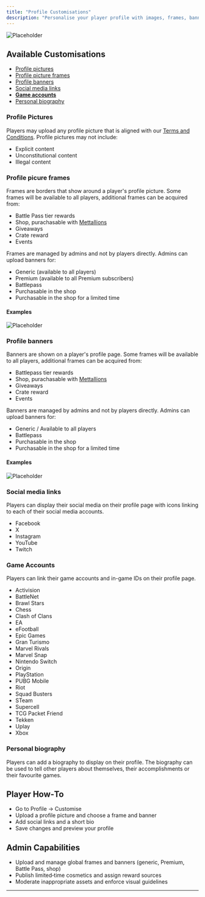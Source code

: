 ```yaml
---
title: "Profile Customisations"
description: "Personalise your player profile with images, frames, banners, and links."
---
```


![Placeholder](/images/screenshots/profile-customisation.png)

## Available Customisations

- [Profile pictures](#profile-pictures)
- [Profile picture frames](#profile-picure-frames)
- [Profile banners](#profile-banners)
- [Social media links](#social-media-links)
- [**Game accounts**](#game-accounts)
- [Personal biography](#personal-biography)

### Profile Pictures

Players may upload any profile picture that is aligned with our [Terms and Conditions](https://mettlestate.com/legal/terms-and-conditions). Profile pictures may not include:

- Explicit content
- Unconstitutional content
- Illegal content

### Profile picure frames

Frames are borders that show around a player's profile picture. Some frames will be available to all players, additional frames can be acquired from:

- Battle Pass tier rewards
- Shop, purachasable with [Mettallions](/finance/mettallions)
- Giveaways
- Crate reward
- Events

Frames are managed by admins and not by players directly. Admins can upload banners for:

- Generic (available to all players)
- Premium (available to all Premium subscribers)
- Battlepass
- Purchasable in the shop
- Purchasable in the shop for a limited time

#### Examples

![Placeholder](/images/screenshots/frames.png)

### Profile banners

Banners are shown on a player's profile page. Some frames will be available to all players, additional frames can be acquired from:

- Battlepass tier rewards
- Shop, purachasable with [Mettallions](/finance/mettallions)
- Giveaways
- Crate reward
- Events

Banners are managed by admins and not by players directly. Admins can upload banners for:

- Generic / Available to all players
- Battlepass
- Purchasable in the shop
- Purchasable in the shop for a limited time

#### Examples

![Placeholder](/images/screenshots/banners.png)

### Social media links

Players can display their social media on their profile page with icons linking to each of their social media accounts.

- Facebook
- X
- Instagram
- YouTube
- Twitch

### Game Accounts

Players can link their game accounts and in-game IDs on their profile page.

- Activision
- BattleNet
- Brawl Stars
- Chess
- Clash of Clans
- EA
- eFootball
- Epic Games
- Gran Turismo
- Marvel Rivals
- Marvel Snap
- Nintendo Switch
- Origin
- PlayStation
- PUBG Mobile
- Riot
- Squad Busters
- STeam
- Supercell
- TCG Packet Friend
- Tekken
- Uplay
- Xbox

### Personal biography

Players can add a biography to display on their profile. The biography can be used to tell other players about themselves, their accomplishments or their favourite games.

## Player How‑To

- Go to Profile → Customise
- Upload a profile picture and choose a frame and banner
- Add social links and a short bio
- Save changes and preview your profile

## Admin Capabilities

- Upload and manage global frames and banners (generic, Premium, Battle Pass, shop)
- Publish limited‑time cosmetics and assign reward sources
- Moderate inappropriate assets and enforce visual guidelines

---